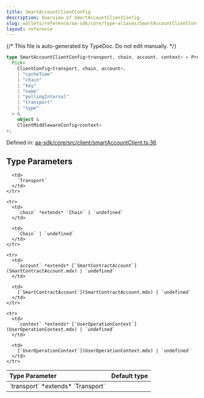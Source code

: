 ```yaml
---
title: SmartAccountClientConfig
description: Overview of SmartAccountClientConfig
slug: wallets/reference/aa-sdk/core/type-aliases/SmartAccountClientConfig
layout: reference
---
```


{/* This file is auto-generated by TypeDoc. Do not edit manually. */}

```ts
type SmartAccountClientConfig<transport, chain, account, context> = Prettify<
  Pick<
    ClientConfig<transport, chain, account>,
    | "cacheTime"
    | "chain"
    | "key"
    | "name"
    | "pollingInterval"
    | "transport"
    | "type"
  > &
    object &
    ClientMiddlewareConfig<context>
>;
```

Defined in: [aa-sdk/core/src/client/smartAccountClient.ts:36](https://github.com/alchemyplatform/aa-sdk/blob/153785ddc87beb160382c2bae7dbafa4a66ade9a/aa-sdk/core/src/client/smartAccountClient.ts#L36)

## Type Parameters

<table>
  <thead>
    <tr>
      <th align="left">Type Parameter</th>
      <th align="left">Default type</th>
    </tr>
  </thead>

  <tbody>
    <tr>
      <td>
        `transport` *extends* `Transport`
      </td>

      <td>
        `Transport`
      </td>
    </tr>

    <tr>
      <td>
        `chain` *extends* `Chain` | `undefined`
      </td>

      <td>
        `Chain` | `undefined`
      </td>
    </tr>

    <tr>
      <td>
        `account` *extends* [`SmartContractAccount`](SmartContractAccount.mdx) | `undefined`
      </td>

      <td>
        [`SmartContractAccount`](SmartContractAccount.mdx) | `undefined`
      </td>
    </tr>

    <tr>
      <td>
        `context` *extends* [`UserOperationContext`](UserOperationContext.mdx) | `undefined`
      </td>

      <td>
        [`UserOperationContext`](UserOperationContext.mdx) | `undefined`
      </td>
    </tr>

  </tbody>
</table>
